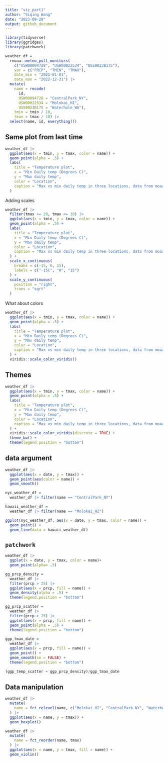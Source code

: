 ```yaml
---
title: "viz_part1"
author: "Siqing Wang"
date: "2023-09-28"
output: github_document
---
```


```r
library(tidyverse)
library(ggridges)
library(patchwork)
```

```r
weather_df = 
  rnoaa::meteo_pull_monitors(
    c("USW00094728", "USW00022534", "USS0023B17S"),
    var = c("PRCP", "TMIN", "TMAX"), 
    date_min = "2021-01-01",
    date_max = "2022-12-31") |>
  mutate(
    name = recode(
      id, 
      USW00094728 = "CentralPark_NY", 
      USW00022534 = "Molokai_HI",
      USS0023B17S = "Waterhole_WA"),
    tmin = tmin / 10,
    tmax = tmax / 10) |>
  select(name, id, everything())
```

## Same plot from last time 
```r
weather_df |> 
  ggplot(aes(x = tmin, y = tmax, color = name)) +
  geom_point(alpha = .5) + 
  labs(
    title = "Temperature plot",
    x = "Min Daily temp (Degrees C)",
    y = "Max daily temp",
    color = "Location",
    caption = "Max vs min daily temp in three locations, data from moaa"
  )
```

Adding scales
```r
weather_df |> 
  filter(tmax >= 20, tmax <= 30) |> 
  ggplot(aes(x = tmin, y = tmax, color = name)) +
  geom_point(alpha = .5) + 
  labs(
    title = "Temperature plot",
    x = "Min Daily temp (Degrees C)",
    y = "Max daily temp",
    color = "Location",
    caption = "Max vs min daily temp in three locations, data from moaa"
  ) +
  scale_x_continuous(
    breaks = c(-15, 0, 15),
    labels = c("-15C", "0", "15")
  ) +
  scale_y_continuous(
    position = "right",
    trans = "sqrt"
  )
```

What about colors

```r
weather_df |> 
  ggplot(aes(x = tmin, y = tmax, color = name)) +
  geom_point(alpha = .5) + 
  labs(
    title = "Temperature plot",
    x = "Min Daily temp (Degrees C)",
    y = "Max daily temp",
    color = "Location",
    caption = "Max vs min daily temp in three locations, data from moaa"
  ) +
  viridis::scale_color_viridis()
```

## Themes 

```r
weather_df |> 
  ggplot(aes(x = tmin, y = tmax, color = name)) +
  geom_point(alpha = .5) + 
  labs(
    title = "Temperature plot",
    x = "Min Daily temp (Degrees C)",
    y = "Max daily temp",
    color = "Location",
    caption = "Max vs min daily temp in three locations, data from moaa"
  ) +
  viridis::scale_color_viridis(discrete = TRUE) + 
  theme_bw() +
  theme(legend.position = "bottom")
```

## data argument

```r
weather_df |> 
  ggplot(aes(x = date, y = tmax)) +
  geom_point(aes(color = name)) +
  geom_smooth()

nyc_weather_df = 
  weather_df |> filter(name == "CentralPark_NY")

hawaii_weather_df = 
  weather_df |> filter(name == "Molokai_HI")

ggplot(nyc_weather_df, aes(x = date, y = tmax, color = name)) +
  geom_point() +
  geom_line(data = hawaii_weather_df)
```

## `patchwork`

```r
weather_df |> 
  ggplot(x = date, y = tmax, color = name)+
  geom_point(alpha= .5)

gg_prcp_density =
  weather_df |> 
  filter(prcp > 25) |> 
  ggplot(aes(x = prcp, fill = name)) +
  geom_density(alpha = .5) +
  theme(legend.position = "bottom")

gg_prcp_scatter = 
  weather_df |> 
  filter(prcp > 25) |> 
  ggplot(aes(x = prcp, fill = name)) +
  geom_point(alpha = .5) +
  theme(legend.position = "bottom")

ggp_tmax_date = 
  weather_df |> 
  ggplot(aes(x = prcp, fill = name)) +
  geom_point() + 
  geom_smooth(se = FALSE) +
  theme(legend.position = "bottom")

(ggp_temp_scatter + ggp_prcp_density)/ggp_tmax_date
```
## Data manipulation
```r
weather_df |> 
  mutate(
    name = fct_relevel(name, c("Molokai_HI", "CentralPark_NY", "Waterhole_WA"))
  ) |> 
  ggplot(aes(x = name, y = tmax)) +
  geom_boxplot()

weather_df |> 
  mutate(
    name = fct_reorder(name, tmax)
  ) |> 
  ggplot(aes(x = name, y = tmax, fill = name)) +
  geom_violin()
```



